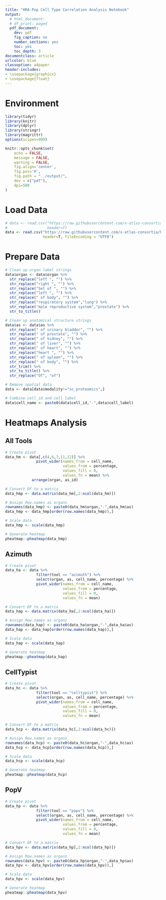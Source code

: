 ```yaml
---
title: "HRA-Pop Cell Type Correlation Analysis Notebook"
output:
  # html_document:
  # df_print: paged
  pdf_document: 
    dev: pdf
    fig_caption: no
    number_sections: yes
    toc: yes
    toc_depth: 3
documentclass: article
urlcolor: blue
classoption: a4paper
header-includes:
- \usepackage{graphicx}
- \usepackage{float}
---
```


# Environment

```r
library(tidyr)
library(knitr)
library(dplyr)
library(stringr)
library(magrittr)
options(scipen=999)

knitr::opts_chunk$set(
    echo = FALSE,
    message = FALSE,
    warning = FALSE,
    fig.align='center',
    fig.pos='H',
    fig.path = "../output/",
    dev = c("pdf"),
    dpi=500
)
```
 
# Load Data

```r
# data <- read.csv("https://raw.githubusercontent.com/x-atlas-consortia/hra-pop/main/output-data/v0.8.3/reports/atlas/validation-v5.csv",
#                  header=T)
data <- read.csv("https://raw.githubusercontent.com/x-atlas-consortia/hra-pop/main/output-data/v0.10.2/reports/atlas/validation-v6.csv", 
                 header=T, fileEncoding = "UTF8")
```

# Prepare Data

```r
# Clean up organ label strings
data$organ <- data$organ %>%
  str_replace("left ", "") %>%
  str_replace("right ", "") %>%
  str_replace("Set of ", "") %>%
  str_replace("left ", "") %>%
  str_replace(" of body", "") %>% 
  str_replace("respiratory system","lung") %>%
  str_replace("male reproductive system","prostate") %>%
  str_to_title()

# Clean up anatomical structure strings
data$as <- data$as %>%
  str_replace(" of urinary bladder", "") %>%
  str_replace(" of prostate", "") %>%
  str_replace(" of kidney", "") %>%
  str_replace(" of liver", "") %>%
  str_replace(" of heart", "") %>%
  str_replace("heart ", "") %>%
  str_replace(" of spleen", "") %>%
  str_replace(" of body", "") %>%
  str_trim() %>%
  str_to_title() %>%
  str_replace("Of", "of")

# Remove spatial data
data <- data[data$modality!="sc_proteomics",]

# Combine cell_id and cell_label
data$cell_name <- paste0(data$cell_id,"-",data$cell_label)
```

# Heatmaps Analysis

## All Tools

```r
# Create pivot
data_hm <- data[,c(4,6,7,11,12)] %>% 
              pivot_wider(names_from = cell_name,
                          values_from = percentage,
                          values_fill = 0,
                          values_fn = mean) %>%
            arrange(organ, as_id)

# Convert DF to a matrix
data_hmp <- data.matrix(data_hm[,2:ncol(data_hm)])

# Assign Row.names as organs
rownames(data_hmp) <- paste0(data_hm$organ,"-",data_hm$as)
data_hmp <- data_hmp[order(row.names(data_hmp)),]

# Scale data
data_hmp <- scale(data_hmp)

# Generate heatmap
pheatmap::pheatmap(data_hmp)
```

## Azimuth

```r
# Create pivot
data_ha <- data %>% 
              filter(tool == "azimuth") %>%
              select(organ, as, cell_name, percentage) %>%
              pivot_wider(names_from = cell_name,
                          values_from = percentage,
                          values_fill = 0,
                          values_fn = mean)

# Convert DF to a matrix
data_hap <- data.matrix(data_ha[,2:ncol(data_ha)])

# Assign Row.names as organs
rownames(data_hap) <- paste0(data_ha$organ,"-",data_ha$as)
data_hap <- data_hap[order(row.names(data_hap)),]

# Scale data
data_hap <- scale(data_hap)

# Generate heatmap
pheatmap::pheatmap(data_hap)
```

## CellTypist

```r
# Create pivot
data_hc <- data %>% 
              filter(tool == "celltypist") %>%
              select(organ, as, cell_name, percentage) %>%
              pivot_wider(names_from = cell_name,
                          values_from = percentage,
                          values_fill = 0,
                          values_fn = mean)

# Convert DF to a matrix
data_hcp <- data.matrix(data_hc[,2:ncol(data_hc)])

# Assign Row.names as organs
rownames(data_hcp) <- paste0(data_hc$organ,"-",data_hc$as)
data_hcp <- data_hcp[order(row.names(data_hcp)),]

# Scale data
data_hcp <- scale(data_hcp)

# Generate heatmap
pheatmap::pheatmap(data_hcp)
```

## PopV

```r
# Create pivot
data_hp <- data %>% 
              filter(tool == "popv") %>%
              select(organ, as, cell_name, percentage) %>%
              pivot_wider(names_from = cell_name,
                          values_from = percentage,
                          values_fill = 0,
                          values_fn = mean)

# Convert DF to a matrix
data_hpv <- data.matrix(data_hp[,2:ncol(data_hp)])

# Assign Row.names as organs
rownames(data_hpv) <- paste0(data_hp$organ,"-",data_hp$as)
data_hpv <- data_hpv[order(row.names(data_hpv)),]

# Scale data
data_hpv <- scale(data_hpv)

# Generate heatmap
pheatmap::pheatmap(data_hpv)
```